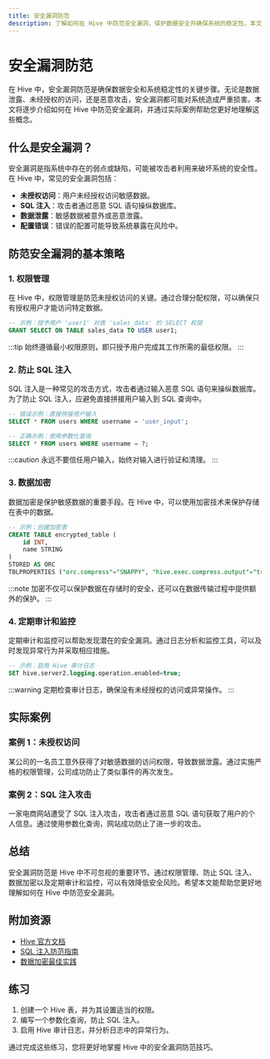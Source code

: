 ```yaml
---
title: 安全漏洞防范
description: 了解如何在 Hive 中防范安全漏洞，保护数据安全并确保系统的稳定性。本文适合初学者，涵盖基本概念、实际案例和代码示例。
---
```


# 安全漏洞防范

在 Hive 中，安全漏洞防范是确保数据安全和系统稳定性的关键步骤。无论是数据泄露、未经授权的访问，还是恶意攻击，安全漏洞都可能对系统造成严重损害。本文将逐步介绍如何在 Hive 中防范安全漏洞，并通过实际案例帮助您更好地理解这些概念。

## 什么是安全漏洞？

安全漏洞是指系统中存在的弱点或缺陷，可能被攻击者利用来破坏系统的安全性。在 Hive 中，常见的安全漏洞包括：

- **未授权访问**：用户未经授权访问敏感数据。
- **SQL 注入**：攻击者通过恶意 SQL 语句操纵数据库。
- **数据泄露**：敏感数据被意外或恶意泄露。
- **配置错误**：错误的配置可能导致系统暴露在风险中。

## 防范安全漏洞的基本策略

### 1. 权限管理

在 Hive 中，权限管理是防范未授权访问的关键。通过合理分配权限，可以确保只有授权用户才能访问特定数据。

```sql
-- 示例：授予用户 'user1' 对表 'sales_data' 的 SELECT 权限
GRANT SELECT ON TABLE sales_data TO USER user1;
```

:::tip
始终遵循最小权限原则，即只授予用户完成其工作所需的最低权限。
:::

### 2. 防止 SQL 注入

SQL 注入是一种常见的攻击方式，攻击者通过输入恶意 SQL 语句来操纵数据库。为了防止 SQL 注入，应避免直接拼接用户输入到 SQL 查询中。

```sql
-- 错误示例：直接拼接用户输入
SELECT * FROM users WHERE username = 'user_input';

-- 正确示例：使用参数化查询
SELECT * FROM users WHERE username = ?;
```

:::caution
永远不要信任用户输入，始终对输入进行验证和清理。
:::

### 3. 数据加密

数据加密是保护敏感数据的重要手段。在 Hive 中，可以使用加密技术来保护存储在表中的数据。

```sql
-- 示例：创建加密表
CREATE TABLE encrypted_table (
    id INT,
    name STRING
) 
STORED AS ORC 
TBLPROPERTIES ("orc.compress"="SNAPPY", "hive.exec.compress.output"="true");
```

:::note
加密不仅可以保护数据在存储时的安全，还可以在数据传输过程中提供额外的保护。
:::

### 4. 定期审计和监控

定期审计和监控可以帮助发现潜在的安全漏洞。通过日志分析和监控工具，可以及时发现异常行为并采取相应措施。

```sql
-- 示例：启用 Hive 审计日志
SET hive.server2.logging.operation.enabled=true;
```

:::warning
定期检查审计日志，确保没有未经授权的访问或异常操作。
:::

## 实际案例

### 案例 1：未授权访问

某公司的一名员工意外获得了对敏感数据的访问权限，导致数据泄露。通过实施严格的权限管理，公司成功防止了类似事件的再次发生。

### 案例 2：SQL 注入攻击

一家电商网站遭受了 SQL 注入攻击，攻击者通过恶意 SQL 语句获取了用户的个人信息。通过使用参数化查询，网站成功防止了进一步的攻击。

## 总结

安全漏洞防范是 Hive 中不可忽视的重要环节。通过权限管理、防止 SQL 注入、数据加密以及定期审计和监控，可以有效降低安全风险。希望本文能帮助您更好地理解如何在 Hive 中防范安全漏洞。

## 附加资源

- [Hive 官方文档](https://hive.apache.org/)
- [SQL 注入防范指南](https://owasp.org/www-community/attacks/SQL_Injection)
- [数据加密最佳实践](https://cloud.google.com/security/encryption-at-rest)

## 练习

1. 创建一个 Hive 表，并为其设置适当的权限。
2. 编写一个参数化查询，防止 SQL 注入。
3. 启用 Hive 审计日志，并分析日志中的异常行为。

通过完成这些练习，您将更好地掌握 Hive 中的安全漏洞防范技巧。
